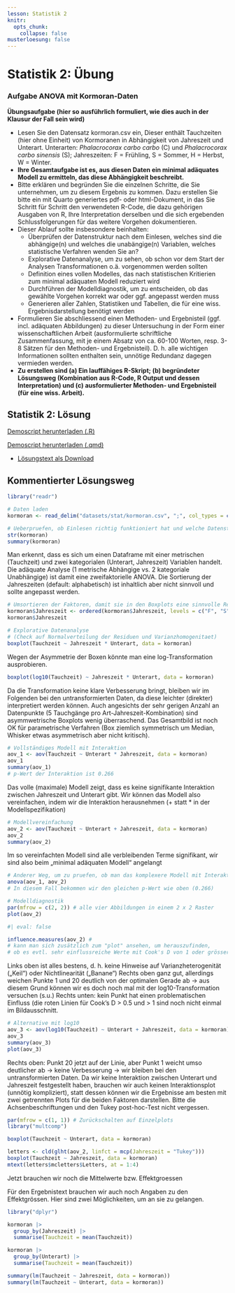 ```yaml
---
lesson: Statistik 2
knitr:
  opts_chunk: 
    collapse: false
musterloesung: false
---
```


# Statistik 2: Übung


### Aufgabe ANOVA mit Kormoran-Daten

**Übungsaufgabe (hier so ausführlich formuliert, wie dies auch in der Klausur der Fall sein wird)**


- Lesen Sie den Datensatz kormoran.csv ein, Dieser enthält Tauchzeiten (hier ohne Einheit) von Kormoranen in Abhängigkeit von Jahreszeit und Unterart. Unterarten: *Phalacrocorax carbo carbo* (C) und *Phalacrocorax carbo sinensis* (S); Jahreszeiten: F = Frühling, S = Sommer, H = Herbst, W = Winter.
- **Ihre Gesamtaufgabe ist es, aus diesen Daten ein minimal adäquates Modell zu ermitteln, das diese Abhängigkeit beschreibt.**
- Bitte erklären und begründen Sie die einzelnen Schritte, die Sie unternehmen, um zu diesem Ergebnis zu kommen. Dazu erstellen Sie bitte ein  mit Quarto generiertes pdf- oder html-Dokument, in das Sie Schritt für Schritt den verwendeten R-Code, die dazu gehörigen Ausgaben von R, Ihre Interpretation derselben und die sich ergebenden Schlussfolgerungen für das weitere Vorgehen dokumentieren.
- Dieser Ablauf sollte insbesondere beinhalten:
  - Überprüfen der Datenstruktur nach dem Einlesen, welches sind die abhängige(n) und welches die unabängige(n) Variablen, welches statistische Verfahren wenden Sie an?
  - Explorative Datenanalyse, um zu sehen, ob schon vor dem Start der Analysen Transformationen o.ä. vorgenommen werden sollten
  - Definition eines vollen Modelles, das nach statistischen Kritierien zum minimal adäquaten Modell reduziert wird
  - Durchführen der Modelldiagnostik, um zu entscheiden, ob das gewählte Vorgehen korrekt war oder ggf. angepasst werden muss
  - Generieren aller Zahlen, Statistiken und Tabellen, die für eine wiss. Ergebnisdarstellung benötigt werden
- Formulieren Sie abschliessend einen Methoden- und Ergebnisteil (ggf. incl. adäquaten Abbildungen) zu dieser Untersuchung in der Form einer wissenschaftlichen Arbeit (ausformulierte schriftliche Zusammenfassung, mit je einem Absatz von ca. 60-100 Worten, resp. 3-8 Sätzen für den Methoden- und Ergebnisteil). D. h. alle wichtigen Informationen sollten enthalten sein, unnötige Redundanz dagegen vermieden werden.
- **Zu erstellen sind (a) Ein lauffähiges R-Skript; (b) begründeter Lösungsweg (Kombination aus R-Code, R Output und dessen Interpretation) und (c) ausformulierter Methoden- und Ergebnisteil (für eine wiss. Arbeit).**



::::{.content-hidden unless-meta="musterloesung"}

:::{.callout-note}

# Statistik 2: Lösung

[Demoscript herunterladen (.R)](../purl/Statistik2_Uebung.R){.dld}

[Demoscript herunterladen (.qmd)](../purl/Statistik2_Uebung.qmd){.dld}


- [Lösungstext als Download](Statistik_Loesung_2.3N.pdf)

## Kommentierter Lösungsweg

```r
library("readr")

# Daten laden
kormoran <- read_delim("datasets/stat/kormoran.csv", ";", col_types = cols("Unterart" = "f", "Jahreszeit" = "f")) 

# Ueberpruefen, ob Einlesen richtig funktioniert hat und welche Datenstruktur vorliegt
str(kormoran)
summary(kormoran)
```

Man erkennt, dass es sich um einen Dataframe mit einer metrischen (Tauchzeit) und zwei kategorialen (Unterart, Jahreszeit) Variablen handelt.
Die adäquate Analyse (1 metrische Abhängige vs. 2 kategoriale Unabhängige) ist damit eine zweifaktorielle ANOVA.
Die Sortierung der Jahreszeiten (default: alphabetisch) ist inhaltlich aber nicht sinnvoll und sollte angepasst werden.

```r
# Umsortieren der Faktoren, damit sie in den Boxplots eine sinnvolle Reihung haben
kormoran$Jahreszeit <- ordered(kormoran$Jahreszeit, levels = c("F", "S", "H", "W"))
kormoran$Jahreszeit
```


```r
# Explorative Datenanalyse
# (Check auf Normalverteilung der Residuen und Varianzhomogenitaet)
boxplot(Tauchzeit ~ Jahreszeit * Unterart, data = kormoran)
```

Wegen der Asymmetrie der Boxen könnte man eine log-Transformation ausprobieren.

```r
boxplot(log10(Tauchzeit) ~ Jahreszeit * Unterart, data = kormoran)
```

Da die Transformation keine klare Verbesserung bringt, bleiben wir im Folgenden bei den untransformierten Daten, da diese leichter (direkter) interpretiert werden können. Auch angesichts der sehr gerigen Anzahl an Datenpunkte (5 Tauchgänge pro Art-Jahreszeit-Kombination) sind asymmwetrische Boxplots wenig überraschend.
Das Gesamtbild ist noch OK für parametrische Verfahren (Box ziemlich symmetrisch um Median, Whisker etwas asymmetrisch aber nicht kritisch). 

```r
# Vollständiges Modell mit Interaktion
aov_1 <- aov(Tauchzeit ~ Unterart * Jahreszeit, data = kormoran)
aov_1
summary(aov_1)
# p-Wert der Interaktion ist 0.266
```

Das volle (maximale) Modell zeigt, dass es keine signifikante Interaktion zwischen Jahreszeit und Unterart gibt. Wir können das Modell also vereinfachen, indem wir die Interaktion herausnehmen (+ statt * in der Modellspezifikation)

```r
# Modellvereinfachung
aov_2 <- aov(Tauchzeit ~ Unterart + Jahreszeit, data = kormoran)
aov_2
summary(aov_2)
```

Im so vereinfachten Modell sind alle verbleibenden Terme signifikant, wir sind also beim „minimal adäquaten Modell“ angelangt

```r
# Anderer Weg, um zu pruefen, ob man das komplexere Modell mit Interaktion behalten soll
anova(aov_1, aov_2)
# In diesem Fall bekommen wir den gleichen p-Wert wie oben (0.266)

# Modelldiagnostik
par(mfrow = c(2, 2)) # alle vier Abbildungen in einem 2 x 2 Raster
plot(aov_2)
```

```r
#| eval: false

influence.measures(aov_2) #
# kann man sich zusätzlich zum "plot" ansehen, um herauszufinden,
# ob es evtl. sehr einflussreiche Werte mit Cook's D von 1 oder grösser gibt
```

Links oben ist alles bestens, d. h. keine Hinweise auf Varianzheterogenität („Keil“) oder Nichtlinearität („Banane“)
Rechts oben ganz gut, allerdings weichen Punkte 1 und 20 deutlich von der optimalen Gerade ab -> aus diesem Grund können wir es doch noch mal mit der log10-Transformation versuchen (s.u.)
Rechts unten: kein Punkt hat einen problematischen Einfluss (die roten Linien für Cook’s D > 0.5 und > 1 sind noch nicht einmal im Bildausschnitt.

```r
# Alternative mit log10
aov_3 <- aov(log10(Tauchzeit) ~ Unterart + Jahreszeit, data = kormoran)
aov_3
summary(aov_3)
plot(aov_3)
```

Rechts oben: Punkt 20 jetzt auf der Linie, aber Punkt 1 weicht umso deutlicher ab -> keine Verbesserung -> wir bleiben bei den untransformierten Daten.
Da wir keine Interaktion zwischen Unterart und Jahreszeit festgestellt haben, brauchen wir auch keinen Interaktionsplot (unnötig kompliziert), statt dessen können wir die Ergebnisse am besten mit zwei getrennten Plots für die beiden Faktoren darstellen. Bitte die Achsenbeschriftungen und den Tukey post-hoc-Test nicht vergessen.

```r
par(mfrow = c(1, 1)) # Zurückschalten auf Einzelplots
library("multcomp")

boxplot(Tauchzeit ~ Unterart, data = kormoran)

letters <- cld(glht(aov_2, linfct = mcp(Jahreszeit = "Tukey")))
boxplot(Tauchzeit ~ Jahreszeit, data = kormoran)
mtext(letters$mcletters$Letters, at = 1:4)
```

Jetzt brauchen wir noch die Mittelwerte bzw. Effektgroessen

Für den Ergebnistext brauchen wir auch noch Angaben zu den Effektgrössen. Hier sind zwei Möglichkeiten, um an sie zu gelangen.

```r
library("dplyr")

kormoran |>
  group_by(Jahreszeit) |>
  summarise(Tauchzeit = mean(Tauchzeit))

kormoran |>
  group_by(Unterart) |>
  summarise(Tauchzeit = mean(Tauchzeit))

summary(lm(Tauchzeit ~ Jahreszeit, data = kormoran))
summary(lm(Tauchzeit ~ Unterart, data = kormoran))
```

:::
:::: 

